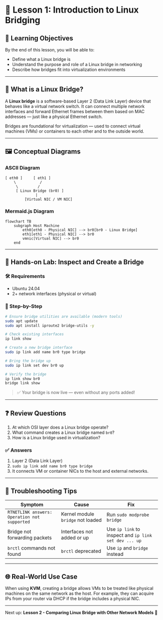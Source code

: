 # 🧠 Lesson 1: Introduction to Linux Bridging

## 🎯 Learning Objectives

By the end of this lesson, you will be able to:

- Define what a Linux bridge is
- Understand the purpose and role of a Linux bridge in networking
- Describe how bridges fit into virtualization environments

---

## 📘 What is a Linux Bridge?

A **Linux bridge** is a software-based Layer 2 (Data Link Layer) device that behaves like a virtual network switch. It can connect multiple network interfaces and forward Ethernet frames between them based on MAC addresses — just like a physical Ethernet switch.

Bridges are foundational for virtualization — used to connect virtual machines (VMs) or containers to each other and to the outside world.

---

## 🖼️ Conceptual Diagrams

### ASCII Diagram

```
[ eth0 ]     [ eth1 ]
    \           /
     \         /
     [ Linux Bridge (br0) ]
              |
         [Virtual NIC / VM NIC]
```

### Mermaid.js Diagram

```mermaid
flowchart TB
    subgraph Host Machine
        eth0[eth0 - Physical NIC] --> br0[br0 - Linux Bridge]
        eth1[eth1 - Physical NIC] --> br0
        vmnic[Virtual NIC] --> br0
    end
```

---

## 🧪 Hands-on Lab: Inspect and Create a Bridge

### 🛠️ Requirements

- Ubuntu 24.04
- 2+ network interfaces (physical or virtual)

### 🔧 Step-by-Step

```bash
# Ensure bridge utilities are available (modern tools)
sudo apt update
sudo apt install iproute2 bridge-utils -y

# Check existing interfaces
ip link show

# Create a new bridge interface
sudo ip link add name br0 type bridge

# Bring the bridge up
sudo ip link set dev br0 up

# Verify the bridge
ip link show br0
bridge link show
```

> ✅ Your bridge is now live — even without any ports added!

---

## ❓ Review Questions

1. At which OSI layer does a Linux bridge operate?
2. What command creates a Linux bridge named `br0`?
3. How is a Linux bridge used in virtualization?

### ✅ Answers

1. Layer 2 (Data Link Layer)
2. `sudo ip link add name br0 type bridge`
3. It connects VM or container NICs to the host and external networks.

---

## 🧯 Troubleshooting Tips

| Symptom | Cause | Fix |
|--------|--------|-----|
| `RTNETLINK answers: Operation not supported` | Kernel module `bridge` not loaded | Run `sudo modprobe bridge` |
| Bridge not forwarding packets | Interfaces not added or up | Use `ip link` to inspect and `ip link set dev ... up` |
| `brctl` commands not found | `brctl` deprecated | Use `ip` and `bridge` instead |

---

## 🌐 Real-World Use Case

When using **KVM**, creating a bridge allows VMs to be treated like physical machines on the same network as the host. For example, they can acquire IPs from your router via DHCP if the bridge includes a physical NIC.

---

Next up: **Lesson 2 - Comparing Linux Bridge with Other Network Models** 🚀
